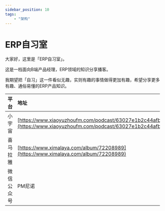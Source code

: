 ---
sidebar_position: 10
tags:
    - "架构"
---

# ERP自习室

大家好，这里是「ERP自习室」。

这是一档面向B端产品经理，ERP领域的知识分享播客。

我期望把「自习」这一件看似无趣，实则有趣的事情做得更加有趣，希望分享更多有趣、通俗易懂的ERP产品知识。

| 平台 | 地址 |
|:--|:----|
| 小宇宙 | [https://www.xiaoyuzhoufm.com/podcast/63027e1b2c44afbd4944d98d](https://www.xiaoyuzhoufm.com/podcast/63027e1b2c44afbd4944d98d) |
| 喜马拉雅 | [https://www.ximalaya.com/album/72208989](https://www.ximalaya.com/album/72208989) |
| 微信公众号 | PM尼诺 |
